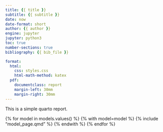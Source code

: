 ```yaml
---
title: {{ title }}
subtitle: {{ subtitle }}
date: now
date-format: short
author: {{ author }}
engine: jupyter
jupyter: python3
toc: true
number-sections: true
bibliography: {{ bib_file }}  

format:
  html:
    css: styles.css
    html-math-method: katex
  pdf:
    documentclass: report
    margin-left: 30mm
    margin-right: 30mm
---
```


This is a simple quarto report.

{% for model in models.values() %}
{% with model=model %}
{% include "model_page.qmd" %}
{% endwith %}
{% endfor %}